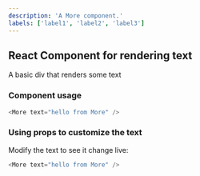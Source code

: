 ```yaml
---
description: 'A More component.'
labels: ['label1', 'label2', 'label3']
---
```



## React Component for rendering text

A basic div that renders some text

### Component usage
```js
<More text="hello from More" />
```

### Using props to customize the text

Modify the text to see it change live:
```js live
<More text="hello from More" />
```
